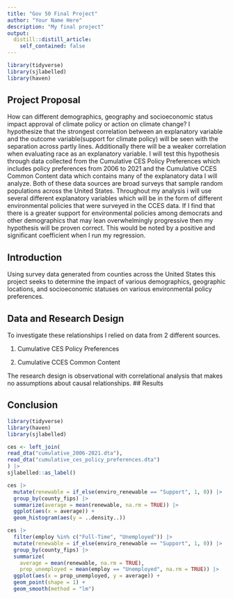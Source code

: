 ```yaml
---
title: "Gov 50 Final Project"
author: "Your Name Here"
description: "My final project"
output:
  distill::distill_article:
    self_contained: false
---
```




```r
library(tidyverse)
library(sjlabelled)
library(haven)
```

## Project Proposal 

How can different demographics, geography and socioeconomic status impact approval of climate policy or action on climate change? I hypothesize that the strongest correlation between an explanatory variable and the outcome variable(support for climate policy) will be seen with the separation across partly lines. Additionally there will be a weaker correlation when evaluating race as an explanatory variable. I will test this hypothesis through data collected from the Cumulative CES Policy Preferences which includes policy preferences from 2006 to 2021 and the Cumulative CCES Common Content data which contains many of the explanatory data I will analyze. Both of these data sources are broad surveys that sample random populations across the United States. Throughout my analysis i will use several different explanatory variables which will be in the form of different environmental policies that were surveyed in the CCES data. If I find that there is a greater support for environmental policies among democrats and other demographics that may lean overwhelmingly progressive then my hypothesis will be proven correct. This would be noted by a positive and significant coefficient when I run my regression. 

## Introduction 

Using survey data generated from counties across the United States this project seeks to determine the impact of various demographics, geographic locations, and socioeconomic statuses on various environmental policy preferences. 


## Data and Research Design 

To investigate these relationships I relied on data from 2 different sources.

1. Cumulative CES Policy Preferences 

2. Cumulative CCES Common Content

The research design is observational with correlational analysis that makes no assumptions about causal relationships. 
## Results 

## Conclusion 

```r
library(tidyverse)
library(haven)
library(sjlabelled)
```

```r
ces <- left_join(
read_dta("cumulative_2006-2021.dta"),
read_dta("cumulative_ces_policy_preferences.dta")
) |>
sjlabelled::as_label()


```

```r
ces |>
  mutate(renewable = if_else(enviro_renewable == "Support", 1, 0)) |>
  group_by(county_fips) |>
  summarize(average = mean(renewable, na.rm = TRUE)) |>
  ggplot(aes(x = average)) +
  geom_histogram(aes(y = ..density..))
```

```r
ces |>
  filter(employ %in% c("Full-Time", "Unemployed")) |>
  mutate(renewable = if_else(enviro_renewable == "Support", 1, 0)) |>
  group_by(county_fips) |>
  summarize(
    average = mean(renewable, na.rm = TRUE),
    prop_unemployed = mean(employ == "Unemployed", na.rm = TRUE)) |>
  ggplot(aes(x = prop_unemployed, y = average)) +
  geom_point(shape = 1) +
  geom_smooth(method = "lm")
```
